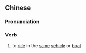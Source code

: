 {{also|同载}}
==Chinese==
{{zh-forms|s=同载}}

===Pronunciation===
{{zh-pron
|m=tóngzǎi
|cat=v
}}

===Verb===
{{zh-verb}}

# {{lb|zh|archaic}} to [[ride]] in the [[same]] [[vehicle]] or [[boat]]